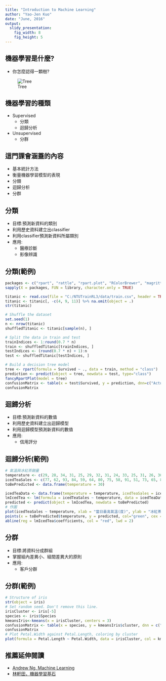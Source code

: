 ```yaml
---
title: "Introduction to Machine Learning"
author: "Yao-Jen Kuo"
date: "June, 2016"
output:
  slidy_presentation:
    fig_width: 8
    fig_height: 5
---
```


## 機器學習是什麼?

* 你怎麼認得一顆樹?

![Tree](images/tree.jpg)

## 機器學習的種類

* Supervised
	* 分類
	* 迴歸分析
* Unsupervised
	* 分群

## 這門課會涵蓋的內容

* 基本統計方法
* 衡量機器學習模型的表現
* 分類
* 迴歸分析
* 分群

## 分類

* 目標:預測新資料的類別
* 利用歷史資料建立出classifier
* 利用classifier預測新資料所屬類別
* 應用:
	* 醫療診斷
	* 影像辨識

## 分類(範例)

```r
packages <- c("rpart", "rattle", "rpart.plot", "RColorBrewer", "magrittr")
sapply(X = packages, FUN = library, character.only = TRUE)
```

```r
titanic <- read.csv(file = "C:/NTUTrainRL3/data/train.csv", header = TRUE)
titanic <- titanic[, -c(4, 9, 11)] %>% na.omit(object = .)
str(titanic)

# Shuffle the dataset
set.seed(1)
n <- nrow(titanic)
shuffledTitanic <- titanic[sample(n), ]

# Split the data in train and test
trainIndices <- 1:round(0.7 * n)
train <- shuffledTitanic[trainIndices, ]
testIndices <- (round(0.7 * n) + 1):n
test <- shuffledTitanic[testIndices, ]

# Build a decision tree model
tree <- rpart(formula = Survived ~ ., data = train, method = "class")
prediction <- predict(object = tree, newdata = test, type="class")
fancyRpartPlot(model = tree)
confusionMatrix <- table(x = test$Survived, y = prediction, dnn=c("Actual", "Prediction"))
confusionMatrix
```

## 迴歸分析

* 目標:預測新資料的數值
* 利用歷史資料建立出迴歸模型
* 利用迴歸模型預測新資料的數值
* 應用:
	* 信用評分

## 迴歸分析(範例)

```r
# 氣溫與冰紅茶銷量
temperature <- c(29, 28, 34, 31, 25, 29, 32, 31, 24, 33, 25, 31, 26, 30)
icedTeaSales <- c(77, 62, 93, 84, 59, 64, 80, 75, 58, 91, 51, 73, 65, 84)
toBePredicted <- data.frame(temperature = 30)

icedTeaData <- data.frame(temperature = temperature, icedTeaSales = icedTeaSales)
lmIcedTea <- lm(formula = icedTeaSales ~ temperature, data = icedTeaData)
predicted <- predict(object = lmIcedTea, newdata = toBePredicted)
# 作圖
plot(icedTeaSales ~ temperature, xlab = "當日最高氣溫(度)", ylab = "冰紅茶銷量(杯)")
points(x = toBePredicted$temperature, y = predicted, col="green", cex = 2, pch = 18)
abline(reg = lmIcedTea$coefficients, col = "red", lwd = 2)
```

## 分群

* 目標:將資料分成群組
* 掌握組內差異小、組間差異大的原則
* 應用:
	* 客戶分群

## 分群(範例)

```r
# Structure of iris
str(object = iris)
# Set random seed. Don't remove this line.
irisCluster <- iris[-5]
species <- iris$Species
kmeansIris<-kmeans(x = irisCluster, centers = 3)
confusionMatrix <- table(x = species, y = kmeansIris$cluster, dnn = c("Actual", "Clustered"))
confusionMatrix
# Plot Petal.Width against Petal.Length, coloring by cluster
plot(formula = Petal.Length ~ Petal.Width, data = irisCluster, col = kmeansIris$cluster, xlab = "花瓣寬度", ylab = "花瓣長度")
```

## 推薦延伸閱讀

* [Andrew Ng, Machine Learning](https://www.coursera.org/learn/machine-learning)
* [林軒田，機器學習基石](https://www.youtube.com/user/hsuantien/playlists)